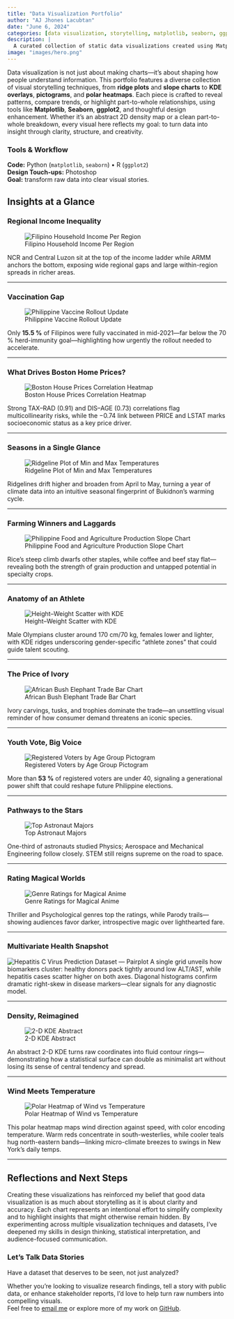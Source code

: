 ```yaml
---
title: "Data Visualization Portfolio"
author: "AJ Jhones Lacubtan"
date: "June 6, 2024"
categories: [data visualization, storytelling, matplotlib, seaborn, ggplot2]
description: |
  A curated collection of static data visualizations created using Matplotlib, Seaborn, and ggplot2—designed to transform raw data into clear, engaging narratives through visual storytelling.
image: "images/hero.png"
---
```


Data visualization is not just about making charts—it’s about shaping how people understand information. This portfolio features a diverse collection of visual storytelling techniques, from **ridge plots** and **slope charts** to **KDE overlays**, **pictograms**, and **polar heatmaps**. Each piece is crafted to reveal patterns, compare trends, or highlight part-to-whole relationships, using tools like **Matplotlib**, **Seaborn**, **ggplot2**, and thoughtful design enhancement. Whether it’s an abstract 2D density map or a clean part-to-whole breakdown, every visual here reflects my goal: to turn data into insight through clarity, structure, and creativity.

::: callout-tip
### Tools & Workflow {.callout-note}

**Code:** Python (`matplotlib`, `seaborn`) • R (`ggplot2`)\
**Design Touch-ups:** Photoshop\
**Goal:** transform raw data into clear visual stories.
:::

## Insights at a Glance

### Regional Income Inequality
![Filipino Household Income Per Region](images/box-plots.jpg){fig-alt="Horizontal box-plots of monthly household income across Philippine regions."}


NCR and Central Luzon sit at the top of the income ladder while ARMM anchors the bottom, exposing wide regional gaps and large within-region spreads in richer areas.

---

### Vaccination Gap
![Philippine Vaccine Rollout Update](images/part-to-whole.jpg){fig-alt="Doughnut chart showing vaccination status of Filipinos as of July 26 2021."}


Only **15.5 %** of Filipinos were fully vaccinated in mid-2021—far below the 70 % herd-immunity goal—highlighting how urgently the rollout needed to accelerate.

---

### What Drives Boston Home Prices?
![Boston House Prices Correlation Heatmap](images/correlation-heatmap.jpg){fig-alt="Triangular heatmap of feature correlations in the Boston housing dataset."}


Strong TAX–RAD (0.91) and DIS–AGE (0.73) correlations flag multicollinearity risks, while the −0.74 link between PRICE and LSTAT marks socioeconomic status as a key price driver.

---

### Seasons in a Single Glance
![Ridgeline Plot of Min and Max Temperatures](images/ridge-plot.jpg){fig-alt="Ridgeline plot of monthly min/max temperature distributions in Bukidnon."}


Ridgelines drift higher and broaden from April to May, turning a year of climate data into an intuitive seasonal fingerprint of Bukidnon’s warming cycle.

---

### Farming Winners and Laggards
![Philippine Food and Agriculture Production Slope Chart](images/slope-chart.jpg){fig-alt="Slope chart of crop production from 2000 to 2018."}


Rice’s steep climb dwarfs other staples, while coffee and beef stay flat—revealing both the strength of grain production and untapped potential in specialty crops.

---

### Anatomy of an Athlete
![Height–Weight Scatter with KDE](images/scatter-kde.jpg){fig-alt="Scatter plot with marginal KDEs of Filipino Olympians’ height and weight."}

Male Olympians cluster around 170 cm/70 kg, females lower and lighter, with KDE ridges underscoring gender-specific “athlete zones” that could guide talent scouting.

---

### The Price of Ivory
![African Bush Elephant Trade Bar Chart](images/vertical-bar.jpg){fig-alt="Horizontal bar chart of elephant products traded 2016–2017."}


Ivory carvings, tusks, and trophies dominate the trade—an unsettling visual reminder of how consumer demand threatens an iconic species.

---

### Youth Vote, Big Voice
![Registered Voters by Age Group Pictogram](images/pictogram.jpg){fig-alt="Pictogram of Philippine voter counts by age group for 2019 elections."}


More than **53 %** of registered voters are under 40, signaling a generational power shift that could reshape future Philippine elections.

---

### Pathways to the Stars
![Top Astronaut Majors](images/vertical-barchart.jpg){fig-alt="Horizontal bar chart of college majors among astronauts."}


One-third of astronauts studied Physics; Aerospace and Mechanical Engineering follow closely. STEM still reigns supreme on the road to space.

---

### Rating Magical Worlds
![Genre Ratings for Magical Anime](images/comparisons.jpg){fig-alt="Dot–line chart ranking anime genres by average rating."}


Thriller and Psychological genres top the ratings, while Parody trails—showing audiences favor darker, introspective magic over lighthearted fare.

---

### Multivariate Health Snapshot
![Hepatitis C Virus Prediction Dataset — Pairplot](images/pairplot.jpg){fig-alt="Pairplot of liver-function biomarkers with points colored by blood-donor vs hepatitis status."}
A single grid unveils how biomarkers cluster: healthy donors pack tightly around low ALT/AST, while hepatitis cases scatter higher on both axes. Diagonal histograms confirm dramatic right-skew in disease markers—clear signals for any diagnostic model.

---

### Density, Reimagined
![2-D KDE Abstract](images/2d-kde-abstract.jpg){fig-alt="Concentric 2-D KDE contours rendered in a monochrome palette, abstract art style."}


An abstract 2-D KDE turns raw coordinates into fluid contour rings—demonstrating how a statistical surface can double as minimalist art without losing its sense of central tendency and spread.

---

### Wind Meets Temperature
![Polar Heatmap of Wind vs Temperature](images/polar-heatmap.jpg){fig-alt="Circular polar heatmap showing New York wind direction/speed correlation with average temperature."}


This polar heatmap maps wind direction against speed, with color encoding temperature. Warm reds concentrate in south-westerlies, while cooler teals hug north-eastern bands—linking micro-climate breezes to swings in New York’s daily temps.

---

## Reflections and Next Steps
Creating these visualizations has reinforced my belief that good data visualization is as much about storytelling as it is about clarity and accuracy. Each chart represents an intentional effort to simplify complexity and to highlight insights that might otherwise remain hidden. By experimenting across multiple visualization techniques and datasets, I've deepened my skills in design thinking, statistical interpretation, and audience-focused communication.

### Let’s Talk Data Stories

Have a dataset that deserves to be seen, not just analyzed?

Whether you're looking to visualize research findings, tell a story with public data, or enhance stakeholder reports, I'd love to help turn raw numbers into compelling visuals.  
Feel free to [email me](mailto:ajlacubtan@gmail.com) or explore more of my work on [GitHub](https://github.com/ajhoneslacubtan).
